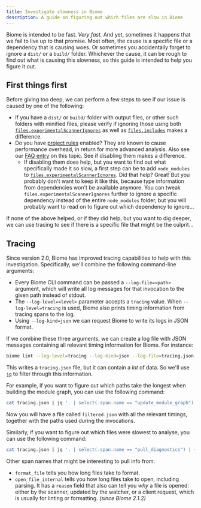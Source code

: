```yaml
---
title: Investigate slowness in Biome
description: A guide on figuring out which files are slow in Biome
---
```


Biome is intended to be fast. _Very fast._ And yet, sometimes it happens that we
fail to live up to that promise. Most often, the cause is a specific file or a
dependency that is causing woes. Or sometimes you accidentally forget to ignore
a `dist/` or a `build/` folder. Whichever the cause, it can be rough to find out
what is causing this slowness, so this guide is intended to help you figure it
out.

## First things first

Before giving too deep, we can perform a few steps to see if our issue is caused
by one of the following:

* If you have a `dist/` or `build/` folder with output files, or other such
  folders with minified files, please verify if ignoring those using both
  [`files.experimentalScannerIgnores`](https://biomejs.dev/reference/configuration/#filesexperimentalscannerignores)
  as well as
  [`files.includes`](https://biomejs.dev/reference/configuration/#filesincludes)
  makes a difference.
* Do you have [project rules](/linter/domains/#project) enabled? They are known
  to cause performance overhead, in return for more advanced analysis. Also see
  our [FAQ entry](/linter/#why-is-biome-linter-so-slow-compared-to-v1) on this
  topic. See if disabling them makes a difference.
  * If disabling them does help, but you want to find out what specifically made
    it so slow, a first step can be to add `node_modules` to 
    [`files.experimentalScannerIgnores`](https://biomejs.dev/reference/configuration/#filesexperimentalscannerignores).
    Did that help? Great! But you probably don't want to keep it like this,
    because type information from dependencies won't be available anymore. You
    can tweak `files.experimentalScannerIgnores` further to ignore a specific
    dependency instead of the entire `node_modules` folder, but you will
    probably want to read on to figure out which dependency to ignore...

If none of the above helped, or if they did help, but you want to dig deeper, we
can use tracing to see if there is a specific file that might be the culprit...

## Tracing

Since version 2.0, Biome has improved tracing capabilities to help with this
investigation. Specifically, we'll combine the following command-line arguments:

* Every Biome CLI command can be passed a `--log-file=<path>` argument, which
  will write all log messages for that invocation to the given path instead of
  stdout.
* The `--log-level=<level>` parameter accepts a `tracing` value. When
  `--log-level=tracing` is used, Biome also prints timing information from
  tracing spans to the log.
* Using `--log-kind=json` we can request Biome to write its logs in JSON format.

If we combine these three arguments, we can create a log file with JSON messages
containing all relevant timing information for Biome. For instance:

```sh
biome lint --log-level=tracing --log-kind=json --log-file=tracing.json
```

This writes a `tracing.json` file, but it can contain a _lot_ of data. So we'll
use [`jq`](https://github.com/jqlang/jq) to filter through this information.

For example, if you want to figure out which paths take the longest when
building the module graph, you can use the following command:

```sh
cat tracing.json | jq '. | select(.span.name == "update_module_graph") | { path: .span.path, time_busy: .["time.busy"], time_idle: .["time.idle"] }' > filtered.json
```

Now you will have a file called `filtered.json` with all the relevant timings,
together with the paths used during the invocations.

Similarly, if you want to figure out which files were slowest to analyse, you
can use the following command:

```sh
cat tracing.json | jq '. | select(.span.name == "pull_diagnostics") | { path: .span.path, time_busy: .["time.busy"], time_idle: .["time.idle"] }' > filtered.json
```

Other span names that might be interesting to pull info from:

* `format_file` tells you how long files take to format.
* `open_file_internal` tells you how long files take to open, including parsing.
  It has a `reason` field that also can tell you _why_ a file is opened: either
  by the scanner, updated by the watcher, or a client request, which is usually
  for linting or formatting. _(since Biome 2.1.2)_
